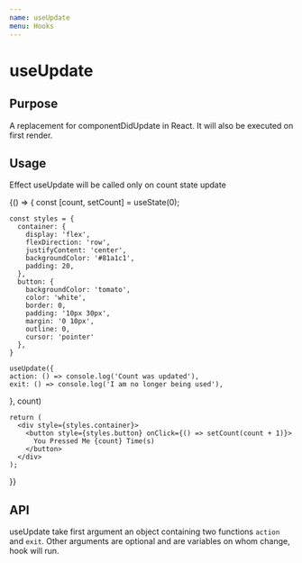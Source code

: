 ```yaml
---
name: useUpdate
menu: Hooks
---
```



# useUpdate

## Purpose

A replacement for componentDidUpdate in React. It will also be executed on first render.

## Usage

Effect useUpdate will be called only on count state update

<Playground>
  {() => {
    const [count, setCount] = useState(0);

    const styles = {
      container: {
        display: 'flex',
        flexDirection: 'row',
        justifyContent: 'center',
        backgroundColor: '#81a1c1',
        padding: 20,
      },
      button: {
        backgroundColor: 'tomato',
        color: 'white',
        border: 0,
        padding: '10px 30px',
        margin: '0 10px',
        outline: 0,
        cursor: 'pointer'
      },
    }

    useUpdate({
    action: () => console.log('Count was updated'),
    exit: () => console.log('I am no longer being used'),

}, count)

    return (
      <div style={styles.container}>
        <button style={styles.button} onClick={() => setCount(count + 1)}>
          You Pressed Me {count} Time(s)
        </button>
      </div>
    );

}}

</Playground>

## API

useUpdate take first argument an object containing two functions `action` and `exit`. Other
arguments are optional and are variables on whom change, hook will run.
